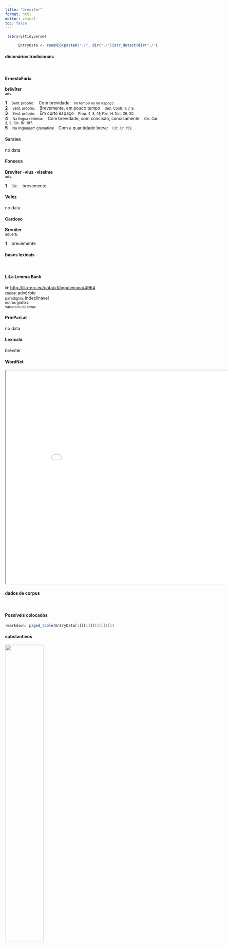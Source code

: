 ```yaml
---
title: "breuiter"
format: html
editor: visual
toc: false
---
```



```r
 library(tidyverse) 

      EntryData <- readRDS(paste0("./", dir("./")[str_detect(dir("./"), "_xx98-114-101-117-105-116-101-114xx_.rds")]))

```


#### dicionários tradicionais

&emsp;




::: panel-tabset

#### ErnestoFaria

<b>brĕvīter</b> <br> <small>adv.</small> <br> <small></small>   <p> <b>1</b> &ensp; <small>Sent. próprio:</small> &ensp; Com brevidade &ensp; <small>no tempo ou no espaço.</small> <br> <b>2</b> &ensp; <small>Sent. próprio:</small> &ensp; Brevemente, em pouco tempo &ensp; <small>Sen. Contr. 1, 7, 9.</small> <br> <b>3</b> &ensp; <small>Sent. próprio:</small> &ensp; Em curto espaço &ensp; <small>Prop. 4, 8, 41; Plín. H. Nat. 36, 30.</small> <br> <b>4</b> &ensp; <small>Na língua retórica:</small> &ensp; Com brevidade, com concisão, concisamente &ensp; <small>Cíc. Cat. 3, 2; Cíc. Br. 197.</small> <br> <b>5</b> &ensp; <small>Na linguagem gramatical</small> &ensp; Com a quantidade breve &ensp; <small>Cíc. Or. 159.</small> </p>




#### Saraiva

no data




#### Fonseca

<b>Breviter</b> -<b>vius</b> -<b>vissime</b> <br> <small>adv.</small>   <p> <b>1</b> &ensp; <small>Cic.</small> &ensp; brevemente. </p>




#### Velez

no data




#### Cardoso

<b>Breuiter</b> <br> <small>aduerb.</small>   <p> <b>1</b> &ensp; breuemente </p>


:::



#### bases lexicais

&emsp;






::: panel-tabset

#### LiLa Lemma Bank

<small> id: </small> <a href=' http://lila-erc.eu/data/id/hypolemma/4964 ' target="_blank"> http://lila-erc.eu/data/id/hypolemma/4964 </a> <br>
<small> classe: </small> advérbio    <br>
<small> paradigma: </small> indeclinável <br>
<small> outras grafias: </small>  <br>
<small> variantes do lema: </small>  <br>





#### PrinParLat

no data




#### Lexicala

brĕvĭtĕr




#### WordNet

<iframe width='900' height='700' src='Media/Tree__xx98-114-101-117-105-116-101-114xx__sem_type_lexemes_pt.html'>

</iframe>


:::



#### dados de corpus

&emsp;




::: panel-tabset

#### Possíveis colocados

```r

rmarkdown::paged_table(EntryData[1][[1]][13][[1]])

```


#### substantivos

![](./Media/wordcloud__xx98-114-101-117-105-116-101-114xx__BY_collocate_scoreSUBST.webp){width=50% fig-alt='This chart plots collocate by scoreSUBST, for the headword breuiter here are all the values plotted: collocate: expono; scoreSUBST: 0. collocate: ut; scoreSUBST: 0'}




#### adjetivos

![](./Media/wordcloud__xx98-114-101-117-105-116-101-114xx__BY_collocate_scoreADJ.webp){width=50% fig-alt='This chart plots collocate by scoreADJ, for the headword breuiter here are all the values plotted: collocate: expono; scoreADJ: 0. collocate: ut; scoreADJ: 0'}




#### verbos

![](./Media/wordcloud__xx98-114-101-117-105-116-101-114xx__BY_collocate_scoreVERBO.webp){width=50% fig-alt='This chart plots collocate by scoreVERBO, for the headword breuiter here are all the values plotted: collocate: expono; scoreVERBO: 3. collocate: ut; scoreVERBO: 0'}




#### advérbios

![](./Media/wordcloud__xx98-114-101-117-105-116-101-114xx__BY_collocate_scoreADV.webp){width=50% fig-alt='This chart plots collocate by scoreADV, for the headword breuiter here are all the values plotted: collocate: expono; scoreADV: 0. collocate: ut; scoreADV: 0'}




#### preposições e conjunções

![](./Media/wordcloud__xx98-114-101-117-105-116-101-114xx__BY_collocate_scoreFUNC.webp){width=50% fig-alt='This chart plots collocate by scoreFUNC, for the headword breuiter here are all the values plotted: collocate: expono; scoreFUNC: 0. collocate: ut; scoreFUNC: 20'}


:::



::: panel-tabset

#### ExemplosTraduzidos

<p> Utriusque exemplum <b>breviter</b> exponam rei . <br> <small> Phaed.3.10 <br> Vou pôr sucintamente um exemplo de ambas as situações. <small> [JDD, de outra edição] </small> </small> </p>
; <p> de exercitu dicam <b>breuiter</b> ut cetera <br> <small> Cic.Deiot.22 <br> Sobre o exército vou falar sucintamente, assim como das demais coisas. <small> [JDD] </small> </small> </p>





#### Frequência por autor

![](./Media/barchart__xx98-114-101-117-105-116-101-114xx__lemma_BY_author_Frequencies.webp){width=50% fig-alt='This charts plots the frequency of lemma by author_Frequencies. The Phaedrus subcorpus registers the highest normalized frequency, with the value of 3.04 and an absolute frequency of 2. The Tacitus subcorpus follows, with a normalized frequency of 0 and an absolute frequency of 0. the subcorpus with the least normalized frequency is Caesar with the normalized value of 0 and an absolute freqeuncy of 0. here are all the values: subcorpus: Caesar ; normalized frequency: 0 ; absolute frequency: 0. subcorpus: Cicero ; normalized frequency: 18 ; absolute frequency: 1.1213276519399. subcorpus: Horatius ; normalized frequency: 0 ; absolute frequency: 0. subcorpus: Ovidius ; normalized frequency: 0 ; absolute frequency: 0. subcorpus: Phaedrus ; normalized frequency: 2 ; absolute frequency: 3.0362835888872. subcorpus: Sallustius ; normalized frequency: 0 ; absolute frequency: 0. subcorpus: Seneca ; normalized frequency: 0 ; absolute frequency: 0. subcorpus: Suetonius ; normalized frequency: 0 ; absolute frequency: 0. subcorpus: Tacitus ; normalized frequency: 0 ; absolute frequency: 0. subcorpus: Vergilius ; normalized frequency: 1 ; absolute frequency: 1.93050193050193. subcorpus: Hieronymus ; normalized frequency: 0 ; absolute frequency: 0'}




#### Frequência por gênero

![](./Media/barchart__xx98-114-101-117-105-116-101-114xx__lemma_BY_genre_Frequencies.webp){width=50% fig-alt='This charts plots the frequency of lemma by genre_Frequencies. The Poesia.épica subcorpus registers the highest normalized frequency, with the value of 1.93 and an absolute frequency of 1. The Poesia.didática subcorpus follows, with a normalized frequency of 1.7 and an absolute frequency of 2. the subcorpus with the least normalized frequency is Prosa.histórica with the normalized value of 0 and an absolute freqeuncy of 0. here are all the values: subcorpus: Prosa.histórica ; normalized frequency: 0 ; absolute frequency: 0. subcorpus: Prosa.filosófica ; normalized frequency: 2 ; absolute frequency: 0.329483863527784. subcorpus: Prosa.oratória ; normalized frequency: 13 ; absolute frequency: 1.24816375908519. subcorpus: Prosa.epistolográfica ; normalized frequency: 3 ; absolute frequency: 0.794933623042476. subcorpus: Poesia.lírica ; normalized frequency: 0 ; absolute frequency: 0. subcorpus: Poesia.didática ; normalized frequency: 2 ; absolute frequency: 1.69649673424379. subcorpus: Poesia.trágica ; normalized frequency: 0 ; absolute frequency: 0. subcorpus: Poesia.épica ; normalized frequency: 1 ; absolute frequency: 1.93050193050193. subcorpus: Prosa.ficcional ; normalized frequency: 0 ; absolute frequency: 0'}




#### Frequência por século

![](./Media/barchart__xx98-114-101-117-105-116-101-114xx__lemma_BY_period_Frequencies.webp){width=50% fig-alt='This charts plots the frequency of lemma by period_Frequencies. The I.a.C. subcorpus registers the highest normalized frequency, with the value of 0.88 and an absolute frequency of 19. The I.a.C. subcorpus follows, with a normalized frequency of 0.88 and an absolute frequency of 19. the subcorpus with the least normalized frequency is II.d.C. with the normalized value of 0 and an absolute freqeuncy of 0. here are all the values: subcorpus: I.a.C. ; normalized frequency: 19 ; absolute frequency: 0.884337910169886. subcorpus: I.d.C. ; normalized frequency: 2 ; absolute frequency: 0.305950741930549. subcorpus: II.d.C. ; normalized frequency: 0 ; absolute frequency: 0. subcorpus: IV.d.C. ; normalized frequency: 0 ; absolute frequency: 0'}


:::

